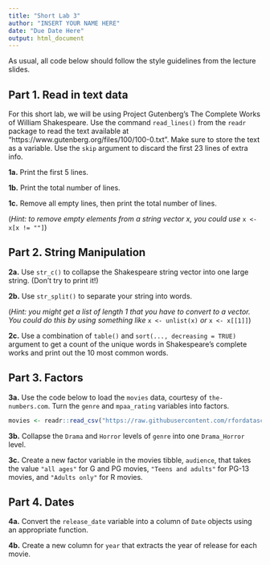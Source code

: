 ```yaml
---
title: "Short Lab 3"
author: "INSERT YOUR NAME HERE"
date: "Due Date Here"
output: html_document
---
```



As usual, all code below should follow the style guidelines from the lecture slides.

## Part 1. Read in text data

For this short lab, we will be using Project Gutenberg’s The Complete Works of William Shakespeare. 
Use the command `read_lines()` from the `readr` package to read the text available at
"https://www.gutenberg.org/files/100/100-0.txt".
Make sure to store the text as a variable. Use the `skip` argument to discard the first 23 lines of extra info.

**1a.** Print the first 5 lines.

**1b.** Print the total number of lines.

**1c.** Remove all empty lines, then print the total number of lines.

(*Hint: to remove empty elements from a string vector x, you could use* `x <- x[x != ""]`)

## Part 2. String Manipulation

**2a.** Use `str_c()` to collapse the Shakespeare string vector into one large string. (Don't try to print it!)

**2b.** Use `str_split()` to separate your string into words.

(*Hint: you might get a list of length 1 that you have to convert to a vector. You could do this by using something like* `x <- unlist(x)` *or* `x <- x[[1]]`)

**2c.** Use a combination of `table()` and `sort(..., decreasing = TRUE)` argument to get a count of the unique words in Shakespeare's complete works and print out the 10 most common words.

## Part 3. Factors

**3a.** Use the code below to load the `movies` data, courtesy of `the-numbers.com`. Turn the `genre` and `mpaa_rating` variables into factors.

```r
movies <- readr::read_csv("https://raw.githubusercontent.com/rfordatascience/tidytuesday/master/data/2018/2018-10-23/movie_profit.csv")
```
**3b.** Collapse the `Drama` and `Horror` levels of `genre` into one `Drama_Horror` level.

**3c.** Create a new factor variable in the movies tibble, `audience`, that takes the value `"all ages"` for G and PG movies, `"Teens and adults"` for PG-13 movies, and `"Adults only"` for R movies.

## Part 4. Dates

**4a.** Convert the `release_date` variable into a column of `Date` objects using an appropriate function.

**4b.** Create a new column for `year` that extracts the year of release for each movie.
